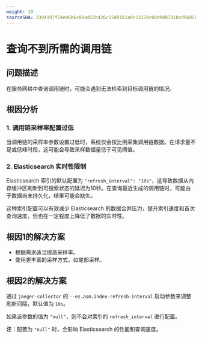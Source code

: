 ```yaml
---
weight: 10
sourceSHA: 3394197f24ed6b6c88ad22b426c55d0181a0c13178c08d90b7318cd86d5022b6
---
```


# 查询不到所需的调用链

## 问题描述

在服务网格中查询调用链时，可能会遇到无法检索到目标调用链的情况。

## 根因分析

### 1. 调用链采样率配置过低

当调用链的采样率参数设置过低时，系统仅会按比例采集调用链数据。在请求量不足或低峰时段，这可能会导致采样数据量低于可见阈值。

### 2. Elasticsearch 实时性限制

Elasticsearch 索引的默认配置为 `"refresh_interval": "10s"`，这导致数据从内存缓冲区刷新到可搜索状态的延迟为10秒。在查询最近生成的调用链时，可能由于数据尚未持久化，结果可能会缺失。

这种索引配置可以有效减少 Elasticsearch 的数据合并压力，提升索引速度和首次查询速度，但也在一定程度上降低了数据的实时性。

## 根因1的解决方案

- 根据需求适当提高采样率。
- 使用更丰富的采样方式，如尾部采样。

## 根因2的解决方案

通过 `jaeger-collector` 的 `--es.asm.index-refresh-interval` 启动参数来调整刷新间隔，默认值为 `10s`。

如果该参数的值为 `"null"`，则不会对索引的 `refresh_interval` 进行配置。

**注**：配置为 `"null"` 时，会影响 Elasticsearch 的性能和查询速度。
